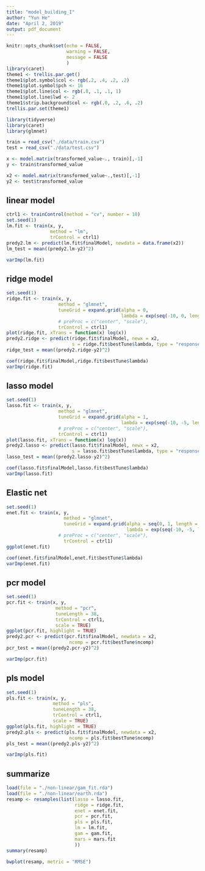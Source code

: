 ```yaml
---
title: "model_building_I"
author: "Yun He"
date: "April 2, 2019"
output: pdf_document
---
```


```r
knitr::opts_chunk$set(echo = FALSE,
                      warning = FALSE,
                      message = FALSE
                      )
library(caret)
theme1 <- trellis.par.get()
theme1$plot.symbol$col <- rgb(.2, .4, .2, .2) 
theme1$plot.symbol$pch <- 16
theme1$plot.line$col <- rgb(.8, .1, .1, 1) 
theme1$plot.line$lwd <- 2
theme1$strip.background$col <- rgb(.0, .2, .6, .2)
trellis.par.set(theme1)

library(tidyverse)
library(caret)
library(glmnet)
```

```r
train = read_csv("./data/train.csv")
test = read_csv("./data/test.csv")

x <- model.matrix(transformed_value~., train)[,-1]
y <- train$transformed_value

x2 <- model.matrix(transformed_value~.,test)[,-1]
y2 <- test$transformed_value
```

## linear model

```r
ctrl1 <- trainControl(method = "cv", number = 10)
set.seed(1)
lm.fit <- train(x, y,
                method = "lm",
                trControl = ctrl1)
predy2.lm <- predict(lm.fit$finalModel, newdata = data.frame(x2))
lm_test = mean((predy2.lm-y2)^2)

varImp(lm.fit)
```

## ridge model

```r
set.seed(1)
ridge.fit <- train(x, y,
                   method = "glmnet",
                   tuneGrid = expand.grid(alpha = 0, 
                                          lambda = exp(seq(-10, 0, length=100))),
                   # preProc = c("center", "scale"),
                   trControl = ctrl1)
plot(ridge.fit, xTrans = function(x) log(x))
predy2.ridge <- predict(ridge.fit$finalModel, newx = x2, 
                        s = ridge.fit$bestTune$lambda, type = "response")
ridge_test = mean((predy2.ridge-y2)^2)

coef(ridge.fit$finalModel,ridge.fit$bestTune$lambda)
varImp(ridge.fit)
```

## lasso model

```r
set.seed(1)
lasso.fit <- train(x, y,
                   method = "glmnet",
                   tuneGrid = expand.grid(alpha = 1, 
                                          lambda = exp(seq(-10, -5, length=100))),
                   # preProc = c("center", "scale"),
                   trControl = ctrl1)
plot(lasso.fit, xTrans = function(x) log(x))
predy2.lasso <- predict(lasso.fit$finalModel, newx = x2, 
                        s = lasso.fit$bestTune$lambda, type = "response")
lasso_test = mean((predy2.lasso-y2)^2)

coef(lasso.fit$finalModel,lasso.fit$bestTune$lambda)
varImp(lasso.fit)
```

## Elastic net

```r
set.seed(1)
enet.fit <- train(x, y,
                     method = "glmnet",
                     tuneGrid = expand.grid(alpha = seq(0, 1, length = 5), 
                                            lambda = exp(seq(-10, -5, length=50))),
                   # preProc = c("center", "scale"),
                     trControl = ctrl1)
ggplot(enet.fit)

coef(enet.fit$finalModel,enet.fit$bestTune$lambda)
varImp(enet.fit)
```

## pcr model

```r
set.seed(1)
pcr.fit <- train(x, y,
                  method = "pcr",
                  tuneLength = 38,
                  trControl = ctrl1,
                  scale = TRUE)
ggplot(pcr.fit, highlight = TRUE)
predy2.pcr <- predict(pcr.fit$finalModel, newdata = x2, 
                       ncomp = pcr.fit$bestTune$ncomp)
pcr_test = mean((predy2.pcr-y2)^2)

varImp(pcr.fit)
```

## pls model

```r
set.seed(1)
pls.fit <- train(x, y,
                 method = "pls",
                 tuneLength = 38,
                 trControl = ctrl1,
                 scale = TRUE)
ggplot(pls.fit, highlight = TRUE)
predy2.pls <- predict(pls.fit$finalModel, newdata = x2, 
                       ncomp = pls.fit$bestTune$ncomp)
pls_test = mean((predy2.pls-y2)^2)

varImp(pls.fit)
```


## summarize

```r
load(file = "./non-linear/gam_fit.rda")
load(file = "./non-linear/earth.rda")
resamp <- resamples(list(lasso = lasso.fit, 
                         ridge = ridge.fit,
                         enet = enet.fit,
                         pcr = pcr.fit, 
                         pls = pls.fit,
                         lm = lm.fit,
                         gam = gam.fit,
                         mars = mars.fit
                         ))
summary(resamp)

bwplot(resamp, metric = "RMSE")
```


